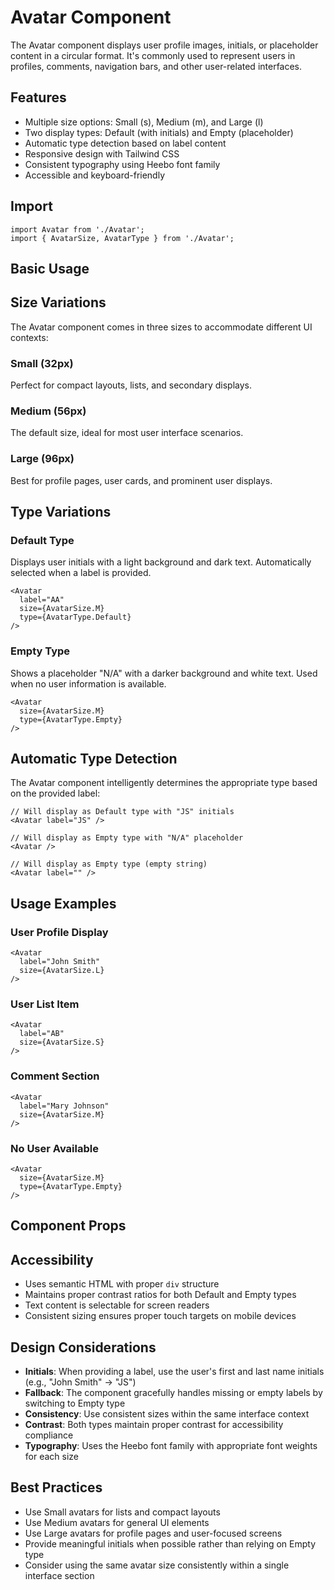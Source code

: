 
<Meta of={AvatarStories} title="Components/Avatar/Documentation" />

# Avatar Component

The Avatar component displays user profile images, initials, or placeholder content in a circular format. It's commonly used to represent users in profiles, comments, navigation bars, and other user-related interfaces.

## Features

- Multiple size options: Small (s), Medium (m), and Large (l)
- Two display types: Default (with initials) and Empty (placeholder)
- Automatic type detection based on label content
- Responsive design with Tailwind CSS
- Consistent typography using Heebo font family
- Accessible and keyboard-friendly

## Import

```tsx
import Avatar from './Avatar';
import { AvatarSize, AvatarType } from './Avatar';
```

## Basic Usage

<Canvas of={AvatarStories.DefaultMedium} />

## Size Variations

The Avatar component comes in three sizes to accommodate different UI contexts:

### Small (32px)
Perfect for compact layouts, lists, and secondary displays.

<Canvas of={AvatarStories.DefaultSmall} />

### Medium (56px)
The default size, ideal for most user interface scenarios.

<Canvas of={AvatarStories.DefaultMedium} />

### Large (96px)
Best for profile pages, user cards, and prominent user displays.

<Canvas of={AvatarStories.DefaultLarge} />

## Type Variations

### Default Type
Displays user initials with a light background and dark text. Automatically selected when a label is provided.

```tsx
<Avatar 
  label="AA" 
  size={AvatarSize.M} 
  type={AvatarType.Default} 
/>
```

### Empty Type
Shows a placeholder "N/A" with a darker background and white text. Used when no user information is available.

<Canvas of={AvatarStories.EmptyMedium} />

```tsx
<Avatar 
  size={AvatarSize.M} 
  type={AvatarType.Empty} 
/>
```

## Automatic Type Detection

The Avatar component intelligently determines the appropriate type based on the provided label:

```tsx
// Will display as Default type with "JS" initials
<Avatar label="JS" />

// Will display as Empty type with "N/A" placeholder
<Avatar />

// Will display as Empty type (empty string)
<Avatar label="" />
```

## Usage Examples

### User Profile Display

```tsx
<Avatar 
  label="John Smith" 
  size={AvatarSize.L} 
/>
```

### User List Item

```tsx
<Avatar 
  label="AB" 
  size={AvatarSize.S} 
/>
```

### Comment Section

```tsx
<Avatar 
  label="Mary Johnson" 
  size={AvatarSize.M} 
/>
```

### No User Available

```tsx
<Avatar 
  size={AvatarSize.M} 
  type={AvatarType.Empty} 
/>
```

## Component Props

<Controls />

## Accessibility

- Uses semantic HTML with proper `div` structure
- Maintains proper contrast ratios for both Default and Empty types
- Text content is selectable for screen readers
- Consistent sizing ensures proper touch targets on mobile devices

## Design Considerations

- **Initials**: When providing a label, use the user's first and last name initials (e.g., "John Smith" → "JS")
- **Fallback**: The component gracefully handles missing or empty labels by switching to Empty type
- **Consistency**: Use consistent sizes within the same interface context
- **Contrast**: Both types maintain proper contrast for accessibility compliance
- **Typography**: Uses the Heebo font family with appropriate font weights for each size

## Best Practices

- Use Small avatars for lists and compact layouts
- Use Medium avatars for general UI elements
- Use Large avatars for profile pages and user-focused screens
- Provide meaningful initials when possible rather than relying on Empty type
- Consider using the same avatar size consistently within a single interface section
